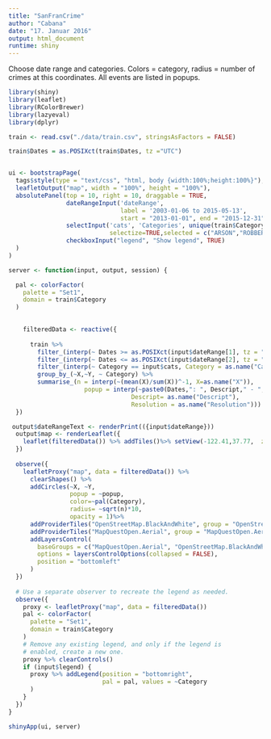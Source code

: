 ```yaml
---
title: "SanFranCrime"
author: "Cabana"
date: "17. Januar 2016"
output: html_document
runtime: shiny
---
```

Choose date range and categories. Colors = category, radius = number of crimes at this coordinates. All events are listed in popups.

```r

library(shiny)
library(leaflet)
library(RColorBrewer)
library(lazyeval)
library(dplyr)

train <- read.csv("./data/train.csv", stringsAsFactors = FALSE)

train$Dates = as.POSIXct(train$Dates, tz ="UTC")


ui <- bootstrapPage(
  tags$style(type = "text/css", "html, body {width:100%;height:100%}"),
  leafletOutput("map", width = "100%", height = "100%"),
  absolutePanel(top = 10, right = 10, draggable = TRUE,
                dateRangeInput('dateRange',
                               label = '2003-01-06 to 2015-05-13',
                               start = "2013-01-01", end = "2015-12-31"),
                selectInput('cats', 'Categories', unique(train$Category), multiple=TRUE, 
                            selectize=TRUE,selected = c("ARSON","ROBBERY")),
                checkboxInput("legend", "Show legend", TRUE)
  )
)

server <- function(input, output, session) {

  pal <- colorFactor(
    palette = "Set1",
    domain = train$Category
  )

    
    filteredData <- reactive({   
      
      train %>% 
        filter_(interp(~ Dates >= as.POSIXct(input$dateRange[1], tz = "UTC"), Dates = as.name("Dates"))) %>% 
        filter_(interp(~ Dates <= as.POSIXct(input$dateRange[2], tz = "UTC"), Dates = as.name("Dates"))) %>%
        filter_(interp(~ Category == input$cats, Category = as.name("Category")))%>%
        group_by_(~X,~Y, ~ Category) %>%
        summarise_(n = interp(~(mean(X)/sum(X))^-1, X=as.name("X")),
                     popup = interp(~paste0(Dates,": ", Descript," - ", Resolution, "<br>" ,collapse=""), 
                                  Descript= as.name("Descript"), 
                                  Resolution = as.name("Resolution")))
  })

 output$dateRangeText <- renderPrint(({input$dateRange}))
  output$map <- renderLeaflet({
    leaflet(filteredData()) %>% addTiles()%>% setView(-122.41,37.77,  zoom=14)
  })
  
  observe({
    leafletProxy("map", data = filteredData()) %>%
      clearShapes() %>% 
      addCircles(~X, ~Y, 
                 popup = ~popup, 
                 color=~pal(Category), 
                 radius= ~sqrt(n)*10,
                 opacity = 1)%>%
      addProviderTiles("OpenStreetMap.BlackAndWhite", group = "OpenStreetMap.BlackAndWhite") %>%
      addProviderTiles("MapQuestOpen.Aerial", group = "MapQuestOpen.Aerial") %>%
      addLayersControl(
        baseGroups = c("MapQuestOpen.Aerial", "OpenStreetMap.BlackAndWhite"),
        options = layersControlOptions(collapsed = FALSE),
        position = "bottomleft"
      )
  })
  
  # Use a separate observer to recreate the legend as needed.
  observe({
    proxy <- leafletProxy("map", data = filteredData())
    pal <- colorFactor(
      palette = "Set1",
      domain = train$Category
    )
    # Remove any existing legend, and only if the legend is
    # enabled, create a new one.
    proxy %>% clearControls()
    if (input$legend) {
      proxy %>% addLegend(position = "bottomright",
                          pal = pal, values = ~Category
      )
    }
  })
}

shinyApp(ui, server)

```


